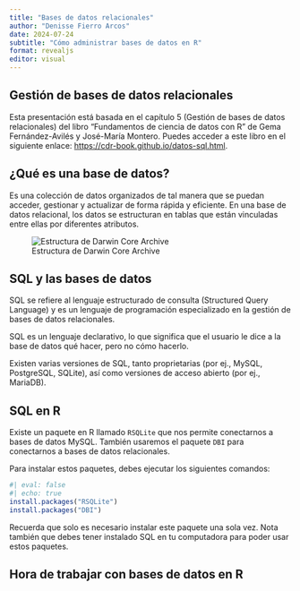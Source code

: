 ```yaml
---
title: "Bases de datos relacionales"
author: "Denisse Fierro Arcos"
date: 2024-07-24
subtitle: "Cómo administrar bases de datos en R"
format: revealjs
editor: visual
---
```


## Gestión de bases de datos relacionales

Esta presentación está basada en el capítulo 5 (Gestión de bases de datos relacionales) del libro "Fundamentos de ciencia de datos con R" de Gema Fernández-Avilés y José-María Montero. Puedes acceder a este libro en el siguiente enlace: <https://cdr-book.github.io/datos-sql.html>.

## ¿Qué es una base de datos?

Es una colección de datos organizados de tal manera que se puedan acceder, gestionar y actualizar de forma rápida y eficiente. En una base de datos relacional, los datos se estructuran en tablas que están vinculadas entre ellas por diferentes atributos.

![Estructura de Darwin Core Archive](dwca.png)

## SQL y las bases de datos

SQL se refiere al lenguaje estructurado de consulta (Structured Query Language) y es un lenguaje de programación especializado en la gestión de bases de datos relacionales.   
  
SQL es un lenguaje declarativo, lo que significa que el usuario le dice a la base de datos qué hacer, pero no cómo hacerlo.  
  
Existen varias versiones de SQL, tanto proprietarias (por ej., MySQL, PostgreSQL, SQLite), así como versiones de acceso abierto (por ej., MariaDB).


## SQL en R

Existe un paquete en R llamado `RSQLite` que nos permite conectarnos a bases de datos MySQL. También usaremos el paquete `DBI` para conectarnos a bases de datos relacionales. 
  
Para instalar estos paquetes, debes ejecutar los siguientes comandos:

```r
#| eval: false
#| echo: true
install.packages("RSQLite")
install.packages("DBI")
```
  
Recuerda que solo es necesario instalar este paquete una sola vez. Nota también que debes tener instalado SQL en tu computadora para poder usar estos paquetes.

## Hora de trabajar con bases de datos en R




  